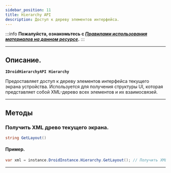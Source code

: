 ```yaml
---
sidebar_position: 11
title: Hierarchy API
description: Доступ к дереву элементов интерфейса.
---
```

:::info **Пожалуйста, ознакомьтесь с [*Правилами использования материалов на данном ресурсе*](../Disclaimer).**
:::
_______________________________________________  
## Описание.  
**`IDroidHierarchyAPI Hierarchy`** 

Предоставляет доступ к дереву элементов интерфейса текущего экрана устройства. Используется для получения структуры UI, которая представляет собой XML-дерево всех элементов и их взаимосвязей. 
_______________________________________________
## Методы
### Получить XML древо текущего экрана.
```csharp
string GetLayout()
```   

#### Пример.  
```csharp
var xml = instance.DroidInstance.Hierarchy.GetLayout(); // Получить XML текущего экрана устройства
```
_______________________________________________